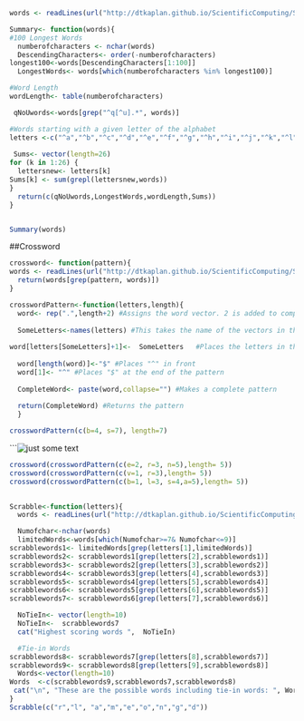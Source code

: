 ```r
words <- readLines(url("http://dtkaplan.github.io/ScientificComputing/Syllabus/Daily/Day-07/word_list_moby_crossword-flat/word_list_moby_crossword.flat.txt"))

Summary<- function(words){
#100 Longest Words
  numberofcharacters <- nchar(words)
  DescendingCharacters<- order(-numberofcharacters)
longest100<-words[DescendingCharacters[1:100]]
  LongestWords<- words[which(numberofcharacters %in% longest100)]

#Word Length
wordLength<- table(numberofcharacters)

 qNoUwords<-words[grep("^q[^u].*", words)]

#Words starting with a given letter of the alphabet
letters <-c("^a","^b","^c","^d","^e","^f","^g","^h","^i","^j","^k","^l","^m","^n","^o","^p","^q","^r","^s","^t","^u","^v","^w","^x","^y","^z")
 
 Sums<- vector(length=26)
for (k in 1:26) {
  lettersnew<- letters[k]
Sums[k] <- sum(grepl(lettersnew,words))
}
  return(c(qNoUwords,LongestWords,wordLength,Sums))
}


Summary(words)
```

##Crossword

```r
crossword<- function(pattern){
words <- readLines(url("http://dtkaplan.github.io/ScientificComputing/Syllabus/Daily/Day-07/word_list_moby_crossword-flat/word_list_moby_crossword.flat.txt"))
  return(words[grep(pattern, words)])
}

```

```r
crosswordPattern<-function(letters,length){ 
  word<- rep(".",length+2) #Assigns the word vector. 2 is added to compensate for the "^" and "$".
  
  SomeLetters<-names(letters) #This takes the name of the vectors in the "Letters"" argument
  
word[letters[SomeLetters]+1]<-  SomeLetters   #Places the letters in their respective positions
  
  word[length(word)]<-"$" #Places "^" in front
  word[1]<- "^" #Places "$" at the end of the pattern 
  
  CompleteWord<- paste(word,collapse="") #Makes a complete pattern
  
  return(CompleteWord) #Returns the pattern
  }
```

```r
crosswordPattern(c(b=4, s=7), length=7)
```

```![just some text](http://www.slushcreekwalkers.com/images/Crossword.gif)

```r
crossword(crosswordPattern(c(e=2, r=3, n=5),length= 5))
crossword(crosswordPattern(c(v=1, r=3),length= 5))
crossword(crosswordPattern(c(b=1, l=3, s=4,a=5),length= 5))
    
```

```r
Scrabble<-function(letters){
  words <- readLines(url("http://dtkaplan.github.io/ScientificComputing/Syllabus/Daily/Day-07/word_list_moby_crossword-flat/word_list_moby_crossword.flat.txt"))

  Numofchar<-nchar(words)
  limitedWords<-words[which(Numofchar>=7& Numofchar<=9)]
scrabblewords1<- limitedWords[grep(letters[1],limitedWords)]
scrabblewords2<- scrabblewords1[grep(letters[2],scrabblewords1)]
scrabblewords3<- scrabblewords2[grep(letters[3],scrabblewords2)]
scrabblewords4<- scrabblewords3[grep(letters[4],scrabblewords3)]
scrabblewords5<- scrabblewords4[grep(letters[5],scrabblewords4)]
scrabblewords6<- scrabblewords5[grep(letters[6],scrabblewords5)]
scrabblewords7<- scrabblewords6[grep(letters[7],scrabblewords6)]

  NoTieIn<- vector(length=10)
  NoTieIn<-  scrabblewords7
  cat("Highest scoring words ",  NoTieIn)

  #Tie-in Words
scrabblewords8<- scrabblewords7[grep(letters[8],scrabblewords7)]
scrabblewords9<- scrabblewords8[grep(letters[9],scrabblewords8)]
  Words<-vector(length=10)
Words  <-c(scrabblewords9,scrabblewords7,scrabblewords8)
 cat("\n", "These are the possible words including tie-in words: ", Words)
}                               
Scrabble(c("r","l", "a","m","e","o","n","g","d"))
```